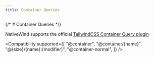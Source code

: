 ```yaml
---
title: Container Queries
---
```



{/* # Container Queries */}

NativeWind supports the official [TailwindCSS Container Query plugin](https://github.com/tailwindlabs/tailwindcss-container-queries)

<Compatibility
  supported={[
    "@container",
    "@container/{name}",
    "@{size}/{name}:{modifier}",
    "@container-normal",
  ]}
/>
